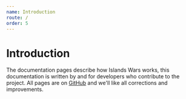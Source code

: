 ```yaml
---
name: Introduction
route: /
order: 5
---
```


# Introduction

The documentation pages describe how Islands Wars works, this documentation is written by and for developers who contribute to the project.
All pages are on [GitHub](https://github.com/islands-wars/Docs) and we'll like all corrections and improvements.

